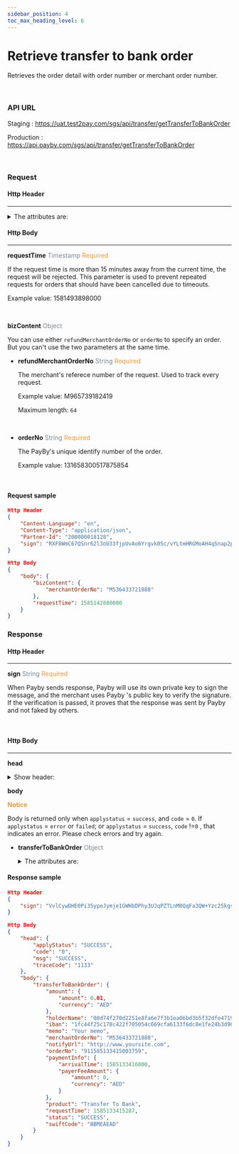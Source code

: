 ```yaml
---
sidebar_position: 4
toc_max_heading_level: 6
---
```



# Retrieve transfer to bank order

Retrieves the order detail with order number or merchant order number.

<br/>

### API URL

Staging : https://uat.test2pay.com/sgs/api/transfer/getTransferToBankOrder

Production : https://api.payby.com/sgs/api/transfer/getTransferToBankOrder

<br/>

### Request

#### Http Header

---


<details>
  <summary>The attributes are:</summary>

  <RequestHeader/>
</details>


#### Http Body

---

**requestTime**   <font color = ' #7d8793'>Timestamp</font>   <font color = '#f19938'>Required</font>

If the request time is more than 15 minutes away from the current time, the request will be rejected. This parameter is used to prevent repeated requests for orders that should have been cancelled due to timeouts.

Example value: 1581493898000

<br/>

**bizContent**   <font color = ' #7d8793'>Object</font>  

You can use either `refundMerchantOrderNo`  or `orderNo` to specify an order. But you can't use the two parameters at the same time.

- **refundMerchantOrderNo**   <font color = ' #7d8793'>String</font>    <font color = '#f19938'>Required</font>

  The merchant's referece number of the request. Used to track every request.

  Example value: M965739182419

  Maximum length: `64`
  
  <br/>

- **orderNo**   <font color = ' #7d8793'>String</font>    <font color = '#f19938'>Required</font>

  The PayBy's unique identify number of the order. 

  Example value: 131658300517875854

  <br/>


#### Request sample

```json
Http Header
{
    "Content-Language": "en",
    "Content-Type": "application/json",
    "Partner-Id": "200000018128",
    "sign": "RXF8WmC67QSnr62l3oU33fjpUvAo6Yrgvk05c/vYLtmHRGMoAH4qSnap2pto3mY7KgyP5wkNUsyQXJ/ZwbfccSONLb5zA7Z7q74IsOwdJw3BKXxVWr4tfjkA02Pfcp0cZWjE/Y8jTcbtgdc5VI90LNmkgPWbrSlDbNW8p3NlhnKg+Xfl95SgMBPF9afttsU/2a5jLnZXSVcXoSthxpJ6XkZwd45+jhOjBguT+IC8uLVSNRvwDisRGgf9PYv39OH6ITEhbY2sgjkdzBZBOZlt7awy2vkMEsePsuafwrNhuz7xzjj55PzNzk8+zCUu/791OhC/eFUyGimtDw5mX9cyQw=="
}

Http Body
{
    "body": {
        "bizContent": {
            "merchantOrderNo": "M536433721888"
        },
        "requestTime": 1585142880000
    }
}
```



### Response

#### Http Header

---

**sign**   <font color = ' #7d8793'>String</font>   <font color = '#f19938'>Required</font>

When Payby sends response, Payby will use its own private key to sign the message, and the merchant uses Payby 's public key to verify the signature. If the verification is passed, it proves that the response was sent by Payby and not faked by others.

<br/>

#### Http Body

---

**head**

  <details>
  <summary>Show header:</summary>
    <ResponseHead />
  </details>


**body** 

**<font color = '#f19938'>Notice</font>**

Body is returned only when `applystatus` = `success`, and `code` = `0`.
If `applystatus` = `error` or `failed`;  or `applystatus` = `success`, `code` !=`0` , that indicates an error. Please check errors and try again.


- **transferToBankOrder**   <font color = ' #7d8793'>Object</font>

  <details>
  <summary>The attributes are:</summary>
    <TransferToBankOrder />
  </details>


#### Response sample

```json
Http Header
{
    "sign": "VvlCywDHE0Pi35ypeJymje1GWHbDPhy3UJqPZTLnM0QqFa3QW+Yzc25kgsrB9t58c2oRdWo+stcvMhOeOgbrXNOhLAECD5bpSr2L1xEVhowd1k8tNlq+w2WhzUM0A77YVO2wapqqtBvsFi09o/ix7gCyX+850oLLxEEbbBR48fufVJxcOQ4y7bdkSufd+9gY4vdcJYMmnToSVQ72ObekhyZiXhT5zfnHjbFYGGpRXh/HvDiE+OGdTDYmHH4Ui+funH9kCg291/pWIV8Yp0hIQJ29cuJyCYsm1brkLopU1eak7fgculNo5SnCZH9nTIHYsIQtsMAXgI8q0MecBR2ovw=="
}

Http Body
{
    "head": {
        "applyStatus": "SUCCESS",
        "code": "0",
        "msg": "SUCCESS",
        "traceCode": "1133"
    },
    "body": {
        "transferToBankOrder": {
            "amount": {
                "amount": 0.01,
                "currency": "AED"
            },
            "holderName": "00d74f270d2251e8fa6e7f3b1ea06bd3b5f32dfe4719f9df60982c55b24e4898",
            "iban": "1fc44f25c178c422f705054c669cfa6133f6dc8e1fe24b3d96f847667db8b92c", 			"beneficiaryAddress": "ec36f7ed0f1095595da9a506c1cb352c9b89b69c4ceb2c562128c7241661afde",
            "memo": "Your memo",
            "merchantOrderNo": "M536433721888",
            "notifyUrl": "http://www.yoursite.com",
            "orderNo": "911585133415003759",
            "paymentInfo": {
                "arrivalTime": 1585133416000,
                "payerFeeAmount": {
                    "amount": 0,
                    "currency": "AED"
                }
            },
            "product": "Transfer To Bank",
            "requestTime": 1585133415287,
            "status": "SUCCESS",
            "swiftCode": "BBMEAEAD"
        }
    }
}
```

